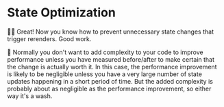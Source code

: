 # State Optimization

<EpicVideo url="https://www.epicreact.dev/workshops/advanced-react-apis/dad-joke-break-state-optimization" />

👨‍💼 Great! Now you know how to prevent unnecessary state changes that trigger
rerenders. Good work.

🦉 Normally you don't want to add complexity to your code to improve performance
unless you have measured before/after to make certain that the change is actually
worth it. In this case, the performance improvement is likely to be negligible
unless you have a very large number of state updates happening in a short period
of time. But the added complexity is probably about as negligible as the
performance improvement, so either way it's a wash.
